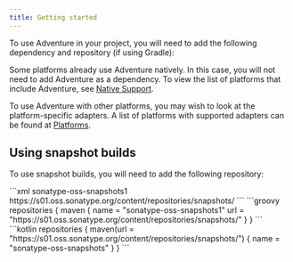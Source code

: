 ```yaml
---
title: Getting started
---
```




To use Adventure in your project, you will need to add the following dependency and repository (if using Gradle):

<AdventureDependency artifact="adventure-api" project="api"/>

Some platforms already use Adventure natively.
In this case, you will not need to add Adventure as a dependency.
To view the list of platforms that include Adventure, see [Native Support](adventure/platform/native).

To use Adventure with other platforms, you may wish to look at the platform-specific adapters.
A list of platforms with supported adapters can be found at [Platforms](adventure/platform/index).

## Using snapshot builds

To use snapshot builds, you will need to add the following repository:

<Tabs syncKey="build-system">
<TabItem label="Maven">
  ```xml
  <repositories>
      <repository>
        <id>sonatype-oss-snapshots1</id>
        <url>https://s01.oss.sonatype.org/content/repositories/snapshots/</url>
      </repository>
  </repositories>
  ```
</TabItem>
<TabItem label="Gradle (Groovy)">
  ```groovy
  repositories {
    maven {
        name = "sonatype-oss-snapshots1"
        url = "https://s01.oss.sonatype.org/content/repositories/snapshots/"
    }
  }
  ```
</TabItem>
<TabItem label="Gradle (Kotlin)">
  ```kotlin
  repositories {
    maven(url = "https://s01.oss.sonatype.org/content/repositories/snapshots/") {
        name = "sonatype-oss-snapshots"
    }
  }
  ```
</TabItem>
</Tabs>
